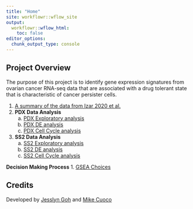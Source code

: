 ```yaml
---
title: "Home"
site: workflowr::wflow_site
output:
  workflowr::wflow_html:
    toc: false
editor_options:
  chunk_output_type: console
---
```


## Project Overview

The purpose of this project is to identify gene expression signatures from ovarian cancer RNA-seq data that are associated with a drug tolerant state that is characteristic of cancer persister cells.

1. [A summary of the data from Izar 2020 et al.](data_summary.html)
2. **PDX Data Analysis**
    a. [PDX Exploratory analysis](03.0_Izar2020_PDX_ExploratoryAnalysis.html)
    b. [PDX DE analysis](03.1_Izar2020_PDX_DEAnalysis.html)
    c. [PDX Cell Cycle analysis](03.2_Izar2020_PDX_CellCycleAnalysis.html)
3. **SS2 Data Analysis** 
    a. [SS2 Exploratory analysis](02.0_Izar2020_SS2_ExploratoryAnalysis.html)
    b. [SS2 DE analysis](02.1_Izar2020_SS2_DEAnalysis.html)
    c. [SS2 Cell Cycle analysis](02.2_Izar2020_SS2_CellCycleAnalysis.html)

**Decision Making Process** 
1. [GSEA Choices](GSEA_choices.html)

## Credits

Developed by [Jesslyn Goh](https://github.com/jgoh2) and [Mike Cuoco](https://github.com/mikecuoco)
